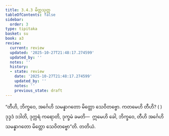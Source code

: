 ```yaml
---
title: 3.4.3 မိတ္တသုတ္တ
tableOfContents: false
sidebar:
  order: 3
type: tipitaka
basket: su
book: a3
review:
  current: review
  updated: '2025-10-27T21:48:17.274599'
  updated_by: ''
  notes: ''
  history:
  - state: review
    date: '2025-10-27T21:48:17.274599'
    updated_by: ''
    notes: ''
    previous_state: draft
---
```



<ReviewStatus review={frontmatter.review} showDetails={true} />

<HypothesisAnnotation frontmatter={frontmatter} />

<DynamicBreadcrumb />

<Division number="136" book="a3" e="ch" v="15" p="289">

<Paragraph number="1022" book="a3">
“တီဟိ, ဘိက္ခဝေ, အင်္ဂေဟိ သမန္နာဂတော မိတ္တော သေဝိတဗ္ဗော. ကတမေဟိ တီဟိ? ( ) ဒုဒ္ဒဒံ ဒဒါတိ, ဒုက္ကရံ ကရောတိ, ဒုက္ခမံ ခမတိ—  ဣမေဟိ ခေါ, ဘိက္ခဝေ, တီဟိ အင်္ဂေဟိ သမန္နာဂတော မိတ္တော သေဝိတဗ္ဗော”တိ.

</Paragraph>
</Division>

<Paragraph number="1023" type="center" book="a3">
တတိယံ.
</Paragraph>